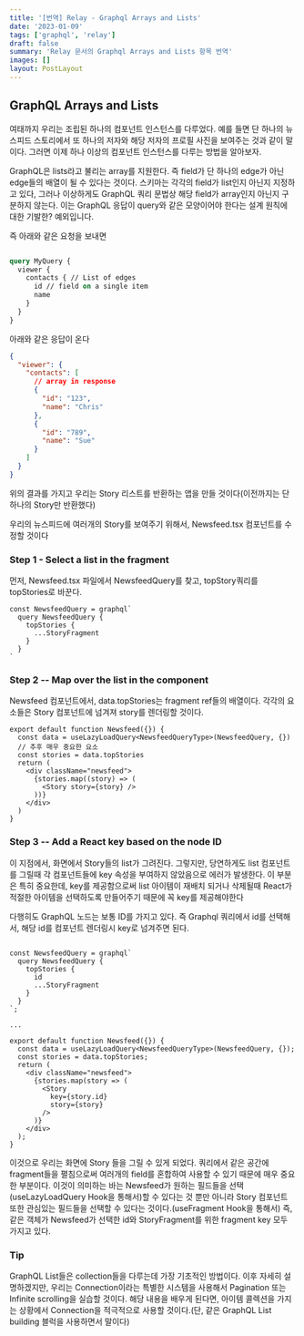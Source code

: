 ```yaml
---
title: '[번역] Relay - Graphql Arrays and Lists'
date: '2023-01-09'
tags: ['graphql', 'relay']
draft: false
summary: 'Relay 문서의 Graphql Arrays and Lists 항목 번역'
images: []
layout: PostLayout
---
```


## GraphQL Arrays and Lists

여태까지 우리는 조립된 하나의 컴포넌트 인스턴스를 다루었다.
예를 들면 단 하나의 뉴스피드 스토리에서 또 하나의 저자와 해당 저자의 프로필 사진을 보여주는 것과 같이 말이다.
그러면 이제 하나 이상의 컴포넌트 인스턴스를 다루는 방법을 알아보자.

GraphQL은 lists라고 불리는 array를 지원한다. 즉 field가 단 하나의 edge가 아닌 edge들의 배열이 될 수 있다는 것이다.
스키마는 각각의 field가 list인지 아닌지 지정하고 있다, 그러나 이상하게도 GraphQL 쿼리 문법상 해당 field가 array인지 아닌지 구분하지 않는다.
이는 GraphQL 응답이 query와 같은 모양이어야 한다는 설계 원칙에 대한 기발한? 예외입니다.

즉 아래와 같은 요청을 보내면

```graphql

query MyQuery {
  viewer {
    contacts { // List of edges
      id // field on a single item
      name
    }
  }
}

```

아래와 같은 응답이 온다

```json
{
  "viewer": {
    "contacts": [
      // array in response
      {
        "id": "123",
        "name": "Chris"
      },
      {
        "id": "789",
        "name": "Sue"
      }
    ]
  }
}
```

위의 결과를 가지고 우리는 Story 리스트를 반환하는 앱을 만들 것이다(이전까지는 단 하나의 Story만 반환했다)

우리의 뉴스피드에 여러개의 Story를 보여주기 위해서, Newsfeed.tsx 컴포넌트를 수정할 것이다

### Step 1 - Select a list in the fragment

먼저, Newsfeed.tsx 파일에서 NewsfeedQuery를 찾고, topStory쿼리를 topStories로 바꾼다.

```tsx
const NewsfeedQuery = graphql`
  query NewsfeedQuery {
    topStories {
      ...StoryFragment
    }
  }
`
```

### Step 2 -- Map over the list in the component

Newsfeed 컴포넌트에서, data.topStories는 fragment ref들의 배열이다. 각각의 요소들은 Story 컴포넌트에 넘겨져 story를 렌더링할 것이다.

```tsx
export default function Newsfeed({}) {
  const data = useLazyLoadQuery<NewsfeedQueryType>(NewsfeedQuery, {})
  // 추후 매우 중요한 요소
  const stories = data.topStories
  return (
    <div className="newsfeed">
      {stories.map((story) => (
        <Story story={story} />
      ))}
    </div>
  )
}
```

### Step 3 -- Add a React key based on the node ID

이 지점에서, 화면에서 Story들의 list가 그려진다.
그렇지만, 당연하게도 list 컴포넌트를 그릴때 각 컴포넌트들에 key 속성을 부여하지 않았음으로 에러가 발생한다.
이 부분은 특히 중요한데, key를 제공함으로써 list 아이템이 재배치 되거나 삭제될때 React가 적절한 아이템을 선택하도록 만들어주기 때문에 꼭 key를 제공해야한다

다행히도 GraphQL 노드는 보통 ID를 가지고 있다. 즉 Graphql 쿼리에서 id를 선택해서, 해당 id를 컴포넌트 렌더링시 key로 넘겨주면 된다.

```tsx

const NewsfeedQuery = graphql`
  query NewsfeedQuery {
    topStories {
      id
      ...StoryFragment
    }
  }
`;

...

export default function Newsfeed({}) {
  const data = useLazyLoadQuery<NewsfeedQueryType>(NewsfeedQuery, {});
  const stories = data.topStories;
  return (
    <div className="newsfeed">
      {stories.map(story => (
        <Story
          key={story.id}
          story={story}
        />
      )}
    </div>
  );
}

```

이것으로 우리는 화면에 Story 들을 그릴 수 있게 되었다.
쿼리에서 같은 공간에 fragment들을 펼침으로써 여러개의 field를 혼합하여 사용할 수 있기 때문에 매우 중요한 부분이다.
이것이 의미하는 바는 Newsfeed가 원하는 필드들을 선택(useLazyLoadQuery Hook을 통해서)할 수 있다는 것 뿐만 아니라 Story 컴포넌트 또한 관심있는 필드들을 선택할 수 있다는 것이다.(useFragment Hook을 통해서)
즉, 같은 객체가 Newsfeed가 선택한 id와 StoryFragment를 위한 fragment key 모두 가지고 있다.

### Tip

GraphQL List들은 collection들을 다루는데 가장 기초적인 방법이다.
이후 자세히 설명하겠지만, 우리는 Connection이라는 특별한 시스템을 사용해서 Pagination 또는 Infinite scrolling을 실습할 것이다.
해당 내용을 배우게 된다면, 아이템 콜렉션을 가지는 상황에서 Connection을 적극적으로 사용할 것이다.(단, 같은 GraphQL List building 블럭을 사용하면서 말이다)
